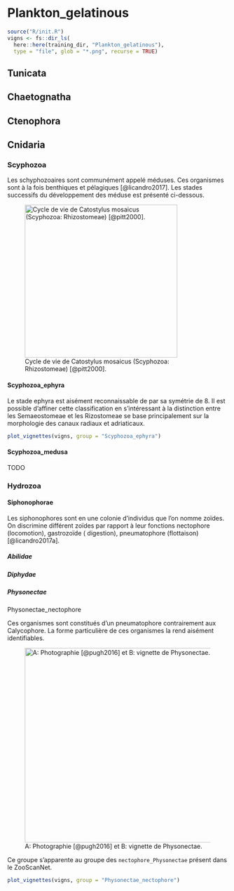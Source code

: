 # Plankton_gelatinous

```r
source("R/init.R")
vigns <- fs::dir_ls(
  here::here(training_dir, "Plankton_gelatinous"), 
  type = "file", glob = "*.png", recurse = TRUE)
```

## Tunicata

## Chaetognatha

## Ctenophora

## Cnidaria

### Scyphozoa

Les schyphozoaires sont communément appelé méduses. Ces organismes sont à la fois benthiques et pélagiques [@licandro2017]. Les stades successifs du développement des méduse est présenté ci-dessous.

![Cycle de vie de Catostylus mosaicus (Scyphozoa: Rhizostomeae) [@pitt2000].](images/03plankton_gelatinous/scyphozoa_life_cycle.png){fig-align="center" width="348"}

#### Scyphozoa_ephyra

Le stade ephyra est aisément reconnaissable de par sa symétrie de 8. Il est possible d'affiner cette classification en s'intéressant à la distinction entre les Semaeostomeae et les Rizostomeae se base principalement sur la morphologie des canaux radiaux et adriaticaux.

```r
plot_vignettes(vigns, group = "Scyphozoa_ephyra")

```

#### Scyphozoa_medusa

TODO

### Hydrozoa

#### Siphonophorae

Les siphonophores sont en une colonie d'individus que l'on nomme zoïdes. On discrimine différent zoïdes par rapport à leur fonctions nectophore (locomotion), gastrozoïde ( digestion), pneumatophore (flottaison) [@licandro2017a].

##### Abilidae

##### Diphydae

##### Physonectae

Physonectae_nectophore

Ces organismes sont constitués d'un pneumatophore contrairement aux Calycophore. La forme particulière de ces organismes la rend aisément identifiables.

![A: Photographie \[\@pugh2016\] et B: vignette de Physonectae.](images/03plankton_gelatinous/physonectae.png){fig-align="center" width="443"}

Ce groupe s'apparente au groupe des `nectophore_Physonectae` présent dans le ZooScanNet.

```r
plot_vignettes(vigns, group = "Physonectae_nectophore")

```
